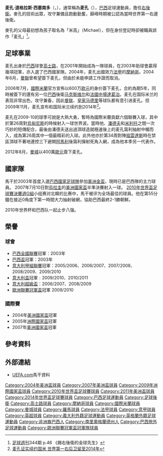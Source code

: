{{noteta
|G1=意甲
|T=zh-hans:麦孔·道格拉斯·西塞南多;zh-hk:馬干·道格拉斯·西塞南多;zh-tw:麥孔·道格拉斯·西塞南多;
|1=zh-hans:麦孔;zh-hk:馬干;zh-tw:麥孔;
|2=zh-hans:克鲁塞罗;zh-hk:高士路;zh-tw:克魯塞羅;
|3=zh-hans:迈克尔;zh-hk:米高;zh-tw:麥可;
|4=zh-hans:达科特;zh-hk:達葛治;zh-tw:達科特;
|5=zh-hans:马克斯维尔;zh-hk:麥士維;zh-tw:馬克斯維爾;
}}
{{Football player infobox
| playername= 麦孔<br />''Maicon''
| nickname =
| image          = Maicon Douglas Sisenando - Inter Mailand (1).jpg
| image_size     = 250px
| fullname       = Maicon Douglas Sisenando<ref>{{cite news
| title = 2014 FIFA World Cup Brazil: List of Players
| url = http://www.fifadata.com/document/fwc/2014/pdf/fwc_2014_squadlists.pdf
| publisher = FIFA
| format = PDF
| page = 6
| date = 11 June 2014
| accessdate = 10 July 2014
| archive-date = 2019-04-04
| archive-url = https://web.archive.org/web/20190404045541/https://www.fifadata.com/document/fwc/2014/pdf/fwc_2014_squadlists.pdf
| dead-url = no
}}</ref>
| birth_date     = {{birth date and age|1981|7|26|df=yes}}
| birth_place    = {{BRA}}[[新漢堡|新漢堡]]<ref>{{cite web|title=Maicon|url=http://pt.fifa.com/worldcup/players/player=181406/profile.html|publisher=[[FIFA|FIFA]]|language=pt|deadurl=yes|archiveurl=https://web.archive.org/web/20100705141606/http://pt.fifa.com/worldcup/players/player=181406/profile.html|archivedate=2010-07-05|accessdate=2016-08-09}}</ref>
| height         = {{height|m=1.84}}<ref>{{cite web|title=Maicon|url=http://www.asroma.it/en/team/maicon/|website=asroma.it|publisher=AS Roma|accessdate=21 July 2015|deadurl=yes|archiveurl=https://web.archive.org/web/20150731013020/http://www.asroma.it/en/team/maicon|archivedate=2015-07-31}}</ref>
| currentclub  =
| clubnumber =
| position = [[右後衛|右後衛]]
| youthyears1    = 1995      |youthclubs1 = {{flagicon|Brazil}}[[甘美奧阿雷格里港足球會|甘美奧]]
| youthyears2    = 1999-2000 |youthclubs2 = {{flagicon|Brazil}}[[克里西乌马竞技俱乐部|克里西乌马竞技]]
| youthyears3    = 2000-2001 |youthclubs3 = {{flagicon|Brazil}}[[高士路|高士路]]
| years1         = 2001–2004 |clubs1 = {{flagicon|Brazil}}[[高士路|高士路]]      |caps1 = 56  |goals1 = 1
| years2         = 2004–2006 |clubs2 = {{flagicon|France}}[[摩納哥足球會|摩納哥]]                  |caps2 = 58  |goals2 = 5
| years3         = 2006–2012 |clubs3 = {{flagicon|Italy}}[[國際米蘭|國際米蘭]]           |caps3 = 177 |goals3 = 16
| years4         = 2012–2013 |clubs4 = {{flagicon|England}}[[曼彻斯特城|曼城]] |caps4 = 9   |goals4 = 0
| years5         = 2013–2016 |clubs5 = {{flagicon|Italy}}[[AS羅馬|羅馬]]                       |caps5 = 69   |goals5 = 5
| years6         = 2017      |clubs6 = {{flagicon|Brazil}}[[阿瓦伊足球俱乐部|阿瓦伊]] |caps6 = 9  |goals6 = 1
| years7         = 2019      |clubs7 = {{flagicon|Brazil}}[[克里西乌马竞技俱乐部|克里西乌马竞技]] |caps7 = 30  |goals7 = 0
| years8         = 2020      |clubs8 = {{flagicon|Brazil}}{{le|比拉诺瓦竞技|Villa Nova Atlético Clube}} |caps8 = 8  |goals8 = 0
| years9         = 2021     |clubs9 = {{flagicon|Italy}}索纳 |caps9 = 17  |goals9 = 0<!-- LEAGUE ONLY -->
| years10         = 2021     |clubs10 = {{flagicon|San Marino}}聖馬力諾三筆 |caps10 = 0  |goals10 = 0<!-- LEAGUE ONLY -->
| nationalyears1 = 2001 |nationalteam1 = {{flagicon|Brazil}}{{le|巴西U20|Brazil national under-20 football team}} |nationalcaps1 = 4  |nationalgoals1 = 0
| nationalyears2 = 2003–2014
|nationalteam2 = {{flagicon|Brazil}}[[巴西國家足球隊|巴西]]              |nationalcaps2 = 76 |nationalgoals2 = 7
| pcupdate = 2021年1月8日
| ntupdate = 2009年12月11日
}}
'''麦孔·道格拉斯·西塞南多'''（{{lang|pt|Maicon Douglas Sisenando}}，{{bd|1981年|7月26日|catIdx=Maicon}}），通常稱為'''麦孔'''（{{lang|pt|Maicon}}），[[巴西|巴西]]足球運動員，擔任[[右後衛|右後衛]]。麥孔的技術出眾，攻守兼備且跑動勤奮，巔峰時期被公認為當時世界第一右邊後衛。

麥孔的父母最初想為孩子取名為「米高」（Michael），但在身份登記時卻被職員誤作「麦孔」<ref>[[足球週刊|足球週刊]]344期 p.46 《踢右後衛的金球先生》</ref>。

== 足球事業 ==
麦孔出身於[[巴西|巴西]]球會[[高士路|高士路]]，在2001年開始成為一隊球員，在2003年助球會贏得幾項冠軍，亦入選了巴西國家隊。2004年，麦孔出國效力[[法甲|法甲]]的[[摩納哥足球俱樂部|摩納哥]]。2004年6月，[[曼聯|曼聯]]曾希望簽下麦孔，但由於未能申請工作證而取消。

2006年7月，[[國際米蘭|國際米蘭]]官方宣佈以600万[[欧元|欧元]]的身价簽下麦孔，合約為期5年，同時被簽下的還有另一位[[巴西|巴西]]後衛[[马克斯维尔|马克斯维尔]]和[[法國|法國]][[中場|中場]][[達葛治|達葛治]]。麦孔在国际米兰的表现非常出色，攻守兼备，因此[[曼联|曼联]]、[[皇家马德里|皇家马德里]]等球队都有意引进麦孔。但2009年11月，麦孔宣布和国际米兰续约到2014年<ref>[http://sports.qq.com/a/20091117/000022.htm 麦孔证实续约国米 世界第一右后卫留至2014年]</ref>。

麦孔在2009-10的球季可說是大熟大勇，暫時為國際米蘭貢獻六個聯賽入球，其中於第26周對[[烏甸尼斯|烏甸尼斯]]的時候射入一球世界波。當時他、[[戈兰·潘德夫|潘德夫]]和[[迭戈·米利托|米利托]]之間一次巧妙的短傳配合，最後由潘德夫送出過頂球造就極速後上的麦孔窩利抽射中楣而入，成為第26周其中一個最精彩的入球。此外他亦於第34周對陣[[祖雲達斯|祖雲達斯]]時在禁區頂球不著地連控三下避開[[阿馬利|阿馬利]]後窩利彈射死角入網，成為他本季另一代表作。

2012年8月，[[曼城|曼城]]以400萬[[歐元|歐元]]簽下麦孔。

== 國家隊 ==
馬干於2003年首度入選[[巴西國家足球隊|巴西國家足球隊]]參加[[美洲金盃|美洲金盃]]，現時已是巴西隊的主力球員。 2007年7月10日對[[烏拉圭國家足球隊|烏拉圭]]的[[美洲國家盃|美洲國家盃]]半準決賽射入一球。
[[2010年世界盃足球賽決賽週G組|2010年世界盃足球賽決賽週G組]]小组赛对北韓的比赛中，馬干被评为全场最佳的球員。他在第55分鐘在接近0角度下第一時間大力抽射破網，協助巴西最終2-1勝朝鮮。

2010年世界杯和巴西队一起止步八强。

== 榮譽 ==
=== 球會 ===
* [[巴西全國聯賽|巴西全國聯賽]]冠軍：2003年
* [[巴西盃|巴西盃]]冠軍：2003年
* [[意大利甲組聯賽|意大利甲組聯賽]]冠軍：2005/2006、2006/2007、2007/2008、2008/2009、2009/2010
* [[意大利盃|意大利盃]]冠軍﹕2009/2010、2010/2011
* [[意大利超級盃|意大利超級盃]]：2006/2007、2008/2009
* [[歐洲聯賽冠軍盃|歐洲聯賽冠軍盃]]冠軍 2009/2010

=== 國際賽 ===
* 2004年[[美洲國家盃|美洲國家盃]]冠軍
* 2005年[[洲際國家盃|洲際國家盃]]冠軍
* 2007年[[美洲國家盃|美洲國家盃]]冠軍

== 參考資料 ==
<div class="references-small">
<references />
</div>

== 外部連結 ==
* [http://www.uefa.com/competitions/UCL/Players/Player=95291/index.html UEFA.com]{{Wayback|url=http://www.uefa.com/competitions/UCL/Players/Player=95291/index.html |date=20071227074453 }}馬干資料

{{2009年聯合會盃足球賽巴西參賽名單}}
{{Brazil Squad 2010 World Cup}}
{{2011年美洲國家盃足球賽巴西參賽名單}}
{{2014年世界盃足球賽巴西參賽名單}}

{{DEFAULTSORT:Maicon}}
[[Category:2004年美洲盃球員|Category:2004年美洲盃球員]]
[[Category:2007年美洲盃球員|Category:2007年美洲盃球員]]
[[Category:2009年洲際國家盃球員|Category:2009年洲際國家盃球員]]
[[Category:2010年世界盃足球賽球員|Category:2010年世界盃足球賽球員]]
[[Category:2011年美洲盃球員|Category:2011年美洲盃球員]]
[[Category:2014年世界盃足球賽球員|Category:2014年世界盃足球賽球員]]
[[Category:巴西足球運動員|Category:巴西足球運動員]]
[[Category:足球後衛|Category:足球後衛]]
[[Category:高士路球員|Category:高士路球員]]
[[Category:摩納哥球員|Category:摩納哥球員]]
[[Category:國際米蘭球員|Category:國際米蘭球員]]
[[Category:曼城球員|Category:曼城球員]]
[[Category:羅馬球員|Category:羅馬球員]]
[[Category:法甲球員|Category:法甲球員]]
[[Category:意甲球員|Category:意甲球員]]
[[Category:英超球員|Category:英超球員]]
[[Category:義大利外籍足球運動員|Category:義大利外籍足球運動員]]
[[Category:英格蘭外籍足球運動員|Category:英格蘭外籍足球運動員]]
[[Category:非洲裔巴西人|Category:非洲裔巴西人]]
[[Category:南里奧格蘭德州人|Category:南里奧格蘭德州人]]
[[Category:巴西旅外足球運動員|Category:巴西旅外足球運動員]]
[[Category:歐洲聯賽冠軍盃冠軍隊球員|Category:歐洲聯賽冠軍盃冠軍隊球員]]